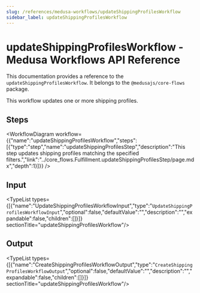 ```yaml
---
slug: /references/medusa-workflows/updateShippingProfilesWorkflow
sidebar_label: updateShippingProfilesWorkflow
---
```



# updateShippingProfilesWorkflow - Medusa Workflows API Reference

This documentation provides a reference to the `updateShippingProfilesWorkflow`. It belongs to the `@medusajs/core-flows` package.

This workflow updates one or more shipping profiles.

## Steps

<WorkflowDiagram workflow={{"name":"updateShippingProfilesWorkflow","steps":[{"type":"step","name":"updateShippingProfilesStep","description":"This step updates shipping profiles matching the specified filters.","link":"../core_flows.Fulfillment.updateShippingProfilesStep/page.mdx","depth":1}]}} />

## Input

<TypeList types={[{"name":"UpdateShippingProfilesWorkflowInput","type":"`UpdateShippingProfilesWorkflowInput`","optional":false,"defaultValue":"","description":"","expandable":false,"children":[]}]}  sectionTitle="updateShippingProfilesWorkflow"/>

## Output

<TypeList types={[{"name":"CreateShippingProfilesWorkflowOutput","type":"`CreateShippingProfilesWorkflowOutput`","optional":false,"defaultValue":"","description":"","expandable":false,"children":[]}]}  sectionTitle="updateShippingProfilesWorkflow"/>
